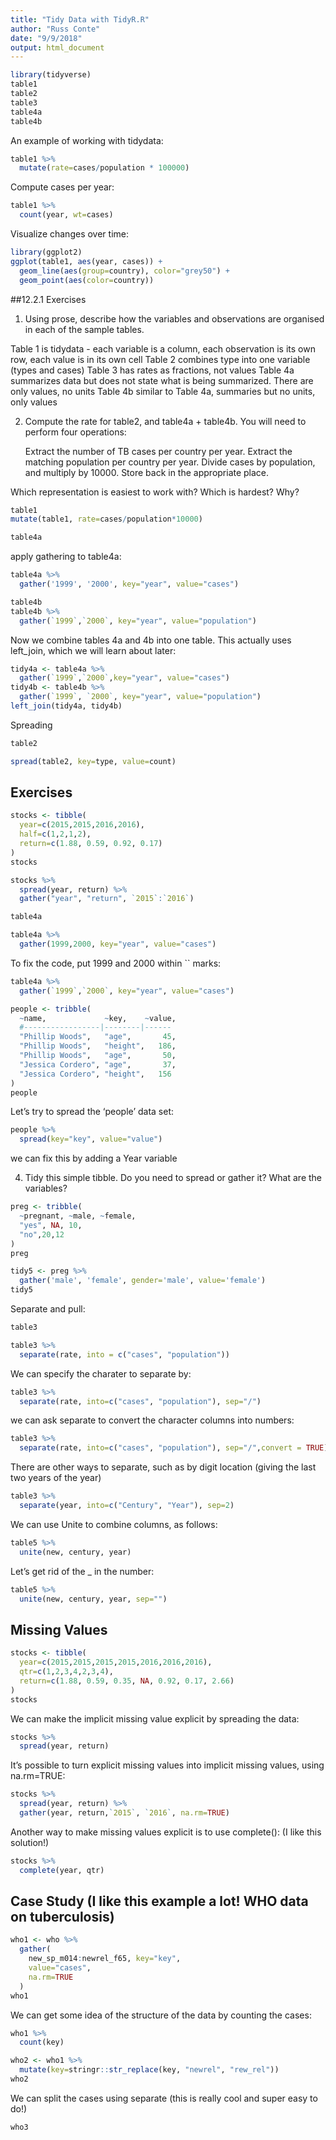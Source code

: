 ```yaml
---
title: "Tidy Data with TidyR.R"
author: "Russ Conte"
date: "9/9/2018"
output: html_document
---
```

```r
library(tidyverse)
table1
table2
table3
table4a
table4b
```

An example of working with tidydata:

```r
table1 %>% 
  mutate(rate=cases/population * 100000)
```

Compute cases per year:

```r
table1 %>% 
  count(year, wt=cases)
```

Visualize changes over time:

```r
library(ggplot2)
ggplot(table1, aes(year, cases)) +
  geom_line(aes(group=country), color="grey50") +
  geom_point(aes(color=country))
```

##12.2.1 Exercises

1. Using prose, describe how the variables and observations are organised in each of the sample tables.

Table 1 is tidydata - each variable is a column, each observation is its own row, each value is in its own cell
Table 2 combines type into one variable (types and cases)
Table 3 has rates as fractions, not values
Table 4a summarizes data but does not state what is being summarized. There are only values, no units
Table 4b similar to Table 4a, summaries but no units, only values

2. Compute the rate for table2, and table4a + table4b. You will need to perform four operations:

    Extract the number of TB cases per country per year.
    Extract the matching population per country per year.
    Divide cases by population, and multiply by 10000.
    Store back in the appropriate place.

Which representation is easiest to work with? Which is hardest? Why?

```r
table1
mutate(table1, rate=cases/population*10000)

```

```r
table4a
```

apply gathering to table4a:

```r
table4a %>% 
  gather('1999', '2000', key="year", value="cases")
```

```r
table4b
table4b %>% 
  gather(`1999`,`2000`, key="year", value="population")
```

Now we combine tables 4a and 4b into one table. This actually uses left_join, which we will learn about later:

```r
tidy4a <- table4a %>% 
  gather(`1999`,`2000`,key="year", value="cases")
tidy4b <- table4b %>% 
  gather(`1999`, `2000`, key="year", value="population")
left_join(tidy4a, tidy4b)
```

Spreading

```r
table2
```

```r
spread(table2, key=type, value=count)
```

## Exercises

```r
stocks <- tibble(
  year=c(2015,2015,2016,2016),
  half=c(1,2,1,2),
  return=c(1.88, 0.59, 0.92, 0.17)
)
stocks

```

```r
stocks %>% 
  spread(year, return) %>% 
  gather("year", "return", `2015`:`2016`)
```

```r
table4a
```

```r
table4a %>% 
  gather(1999,2000, key="year", value="cases")
```

To fix the code, put 1999 and 2000 within `` marks:

```r
table4a %>% 
  gather(`1999`,`2000`, key="year", value="cases")

```

```r
people <- tribble(
  ~name,             ~key,    ~value,
  #-----------------|--------|------
  "Phillip Woods",   "age",       45,
  "Phillip Woods",   "height",   186,
  "Phillip Woods",   "age",       50,
  "Jessica Cordero", "age",       37,
  "Jessica Cordero", "height",   156
)
people
```

Let's try to spread the 'people' data set:

```r
people %>% 
  spread(key="key", value="value")
```

we can fix this by adding a Year variable

4. Tidy this simple tibble. Do you need to spread or gather it? What are the variables?

```r
preg <- tribble(
  ~pregnant, ~male, ~female,
  "yes", NA, 10,
  "no",20,12
)
preg
```

```r
tidy5 <- preg %>%
  gather('male', 'female', gender='male', value='female')
tidy5
```

Separate and pull:

```r
table3
```

```r
table3 %>% 
  separate(rate, into = c("cases", "population"))
```

We can specify the charater to separate by:

```r
table3 %>% 
  separate(rate, into=c("cases", "population"), sep="/")
```

we can ask separate to convert the character columns into numbers:

```r
table3 %>% 
  separate(rate, into=c("cases", "population"), sep="/",convert = TRUE)
```


There are other ways to separate, such as by digit location (giving the last two years of the year)

```r
table3 %>% 
  separate(year, into=c("Century", "Year"), sep=2)


```

We can use Unite to combine columns, as follows:

```r
table5 %>% 
  unite(new, century, year)
```

Let's get rid of the _ in the number:

```r
table5 %>% 
  unite(new, century, year, sep="")
```

## Missing Values

```r
stocks <- tibble(
  year=c(2015,2015,2015,2015,2016,2016,2016),
  qtr=c(1,2,3,4,2,3,4),
  return=c(1.88, 0.59, 0.35, NA, 0.92, 0.17, 2.66)
)
stocks
```

We can make the implicit missing value explicit by spreading the data:

```r
stocks %>% 
  spread(year, return)
```

It's possible to turn explicit missing values into implicit missing values, using na.rm=TRUE:
```r
stocks %>% 
  spread(year, return) %>% 
  gather(year, return,`2015`, `2016`, na.rm=TRUE)
```

Another way to make missing values explicit is to use complete(): (I like this solution!)

```r
stocks %>% 
  complete(year, qtr)
```

## Case Study (I like this example a lot! WHO data on tuberculosis)

```r
who1 <- who %>% 
  gather(
    new_sp_m014:newrel_f65, key="key",
    value="cases",
    na.rm=TRUE
  )
who1
```

We can get some idea of the structure of the data by counting the cases:

```r
who1 %>% 
  count(key)
```

```r
who2 <- who1 %>% 
  mutate(key=stringr::str_replace(key, "newrel", "rew_rel"))
who2
```

We can split the cases using separate (this is really cool and super easy to do!)

```r
who3
```

